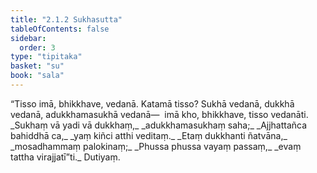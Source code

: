 ```yaml
---
title: "2.1.2 Sukhasutta"
tableOfContents: false
sidebar:
  order: 3
type: "tipitaka"
basket: "su"
book: "sala"
---
```



<DynamicBreadcrumb />

<Division number="250" book="sala">

<Paragraph number="1098" book="sala">
“Tisso imā, bhikkhave, vedanā. Katamā tisso? Sukhā vedanā, dukkhā vedanā, adukkhamasukhā vedanā—  imā kho, bhikkhave, tisso vedanāti.
</Paragraph>

<Paragraph number="1099" type="verses" book="sala">
_Sukhaṃ vā yadi vā dukkhaṃ,_  
_adukkhamasukhaṃ saha;_  
_Ajjhattañca bahiddhā ca,_  
_yaṃ kiñci atthi veditaṃ._  

</Paragraph>

<Paragraph number="1100" type="verses" book="sala">
_Etaṃ dukkhanti ñatvāna,_  
_mosadhammaṃ palokinaṃ;_  
_Phussa phussa vayaṃ passaṃ,_  
_evaṃ tattha virajjatī”ti._  


</Paragraph>
</Division>

<Paragraph number="1101" type="center" book="sala">
Dutiyaṃ.
</Paragraph>